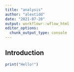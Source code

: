 ```yaml
---
title: "analysis"
author: "alextidd"
date: "2021-07-20"
output: workflowr::wflow_html
editor_options:
  chunk_output_type: console
---
```


## Introduction

```r
print("Hello!")
```

